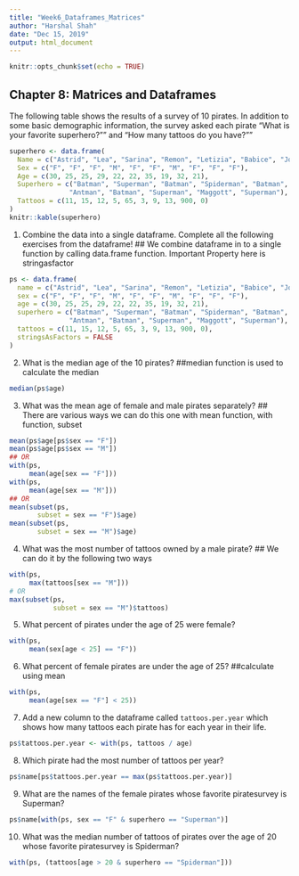 ```yaml
---
title: "Week6_Dataframes_Matrices"
author: "Harshal Shah"
date: "Dec 15, 2019"
output: html_document
---
```


```r
knitr::opts_chunk$set(echo = TRUE)
```


## Chapter 8: Matrices and Dataframes


The following table shows the results of a survey of 10 pirates. In addition to some basic demographic information, the survey asked each pirate "What is your favorite superhero?"" and "How many tattoos do you have?""

```r
superhero <- data.frame(
  Name = c("Astrid", "Lea", "Sarina", "Remon", "Letizia", "Babice", "Jonas", "Wendy", "Niveditha", "Gioia"),
  Sex = c("F", "F", "F", "M", "F", "F", "M", "F", "F", "F"),
  Age = c(30, 25, 25, 29, 22, 22, 35, 19, 32, 21),
  Superhero = c("Batman", "Superman", "Batman", "Spiderman", "Batman",
               "Antman", "Batman", "Superman", "Maggott", "Superman"),
  Tattoos = c(11, 15, 12, 5, 65, 3, 9, 13, 900, 0)
)
knitr::kable(superhero)
```


1. Combine the data into a single dataframe. Complete all the following exercises from the dataframe!
  ## We combine dataframe in to a single function by calling data.frame function. Important Property here is stringasfactor
```r
ps <- data.frame(
  name = c("Astrid", "Lea", "Sarina", "Remon", "Letizia", "Babice", "Jonas", "Wendy", "Niveditha", "Gioia"),
  sex = c("F", "F", "F", "M", "F", "F", "M", "F", "F", "F"),
  age = c(30, 25, 25, 29, 22, 22, 35, 19, 32, 21),
  superhero = c("Batman", "Superman", "Batman", "Spiderman", "Batman",
               "Antman", "Batman", "Superman", "Maggott", "Superman"),
  tattoos = c(11, 15, 12, 5, 65, 3, 9, 13, 900, 0),
  stringsAsFactors = FALSE
)
```

2. What is the median age of the 10 pirates?
  ##median function is used to calculate the median
```r
median(ps$age)
```

  
3. What was the mean age of female and male pirates separately?
## There are various ways we can do this one with mean function, with function, subset
```r
mean(ps$age[ps$sex == "F"])
mean(ps$age[ps$sex == "M"])
## OR
with(ps, 
     mean(age[sex == "F"]))
with(ps, 
     mean(age[sex == "M"]))
## OR
mean(subset(ps,
       subset = sex == "F")$age)
mean(subset(ps,
       subset = sex == "M")$age)
```

  
4. What was the most number of tattoos owned by a male pirate?
## We can do it by the following two ways 
```r
with(ps, 
     max(tattoos[sex == "M"]))
# OR
max(subset(ps, 
           subset = sex == "M")$tattoos)
```


5. What percent of pirates under the age of 25 were female?

```r
with(ps, 
     mean(sex[age < 25] == "F"))
```

6. What percent of female pirates are under the age of 25?
  ##calculate using mean
```r
with(ps, 
     mean(age[sex == "F"] < 25))
```

7. Add a new column to the dataframe called `tattoos.per.year` which shows how many tattoos each pirate has for each year in their life.

```r
ps$tattoos.per.year <- with(ps, tattoos / age)
```

8. Which pirate had the most number of tattoos per year?

```r
ps$name[ps$tattoos.per.year == max(ps$tattoos.per.year)]
```

9. What are the names of the female pirates whose favorite piratesurvey is Superman?
  
```r
ps$name[with(ps, sex == "F" & superhero == "Superman")]
```
  
10. What was the median number of tattoos of pirates over the age of 20 whose favorite piratesurvey is Spiderman?

```r
with(ps, (tattoos[age > 20 & superhero == "Spiderman"]))
```